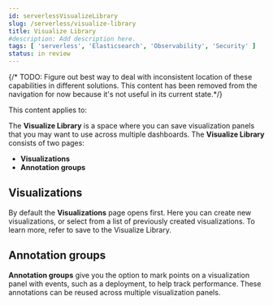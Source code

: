```yaml
---
id: serverlessVisualizeLibrary
slug: /serverless/visualize-library
title: Visualize Library
#description: Add description here.
tags: [ 'serverless', 'Elasticsearch', 'Observability', 'Security' ]
status: in review
---
```


{/* TODO: Figure out best way to deal with inconsistent location of these capabilities in different solutions.
This content has been removed from the navigation for now because it's not useful in its current state.*/}

This content applies to: <DocBadge template="elasticsearch" slug="/serverless/elasticsearch/what-is-elasticsearch-serverless" /> <DocBadge template="observability" slug="/serverless/observability/what-is-observability-serverless" /> <DocBadge template="security" slug="/serverless/security/what-is-security-serverless" />

The **Visualize Library** is a space where you can save visualization panels that you may want to use across multiple dashboards. The **Visualize Library** consists of two pages:

* **Visualizations**
* **Annotation groups**

## Visualizations

By default the **Visualizations** page opens first. Here you can create new visualizations, or select from a list of previously created visualizations. To learn more, refer to <DocLink id="serverlessElasticsearchExploreYourDataVisualizations" section="save-to-the-visualize-library">save to the Visualize Library</DocLink>.

## Annotation groups

**Annotation groups** give you the option to mark points on a visualization panel with events, such as a deployment, to help track performance. These annotations can be reused across multiple visualization panels.